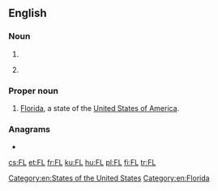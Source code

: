 {{also|Fl|Fl.|fl|ﬂ}}
==English==

===Noun===
{{en-noun}}

# {{abbreviation of|foreign language|lang=en}}
# {{context|lang=en|aviation}} {{abbreviation of|lang=en|flight level}}

===Proper noun===
{{en-proper noun}}

# [[Florida]], a state of the [[United States of America]].

===Anagrams===
* {{l|en|LF}}

[[Category:en:States of the United States]]
[[Category:en:Florida]]

[[cs:FL]]
[[et:FL]]
[[fr:FL]]
[[ku:FL]]
[[hu:FL]]
[[pl:FL]]
[[fi:FL]]
[[tr:FL]]